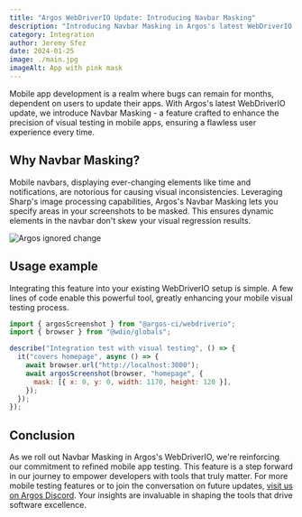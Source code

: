```yaml
---
title: "Argos WebDriverIO Update: Introducing Navbar Masking"
description: "Introducing Navbar Masking in Argos's latest WebDriverIO update. A concise solution for mobile visual testing, addressing the challenges of dynamic navbar elements. Enhance testing precision with ease."
category: Integration
author: Jeremy Sfez
date: 2024-01-25
image: ./main.jpg
imageAlt: App with pink mask
---
```


Mobile app development is a realm where bugs can remain for months, dependent on users to update their apps. With Argos's latest WebDriverIO update, we introduce Navbar Masking - a feature crafted to enhance the precision of visual testing in mobile apps, ensuring a flawless user experience every time.

<MainImage />


## Why Navbar Masking?

Mobile navbars, displaying ever-changing elements like time and notifications, are notorious for causing visual inconsistencies. Leveraging Sharp's image processing capabilities, Argos's Navbar Masking lets you specify areas in your screenshots to be masked. This ensures dynamic elements in the navbar don't skew your visual regression results.

![Argos ignored change](https://dev-to-uploads.s3.amazonaws.com/uploads/articles/9njpx7pc5wrup6zmuf8v.png)

## Usage example


Integrating this feature into your existing WebDriverIO setup is simple. A few lines of code enable this powerful tool, greatly enhancing your mobile visual testing process.

```js
import { argosScreenshot } from "@argos-ci/webdriverio";
import { browser } from "@wdio/globals";

describe("Integration test with visual testing", () => {
  it("covers homepage", async () => {
    await browser.url("http://localhost:3000");
    await argosScreenshot(browser, "homepage", {
      mask: [{ x: 0, y: 0, width: 1170, height: 120 }],
    });
  });
});
```

## Conclusion

As we roll out Navbar Masking in Argos's WebDriverIO, we're reinforcing our commitment to refined mobile app testing. This feature is a step forward in our journey to empower developers with tools that truly matter. For more mobile testing features or to join the conversation on future updates, [visit us on Argos Discord](https://argos-ci.com/discord). Your insights are invaluable in shaping the tools that drive software excellence.